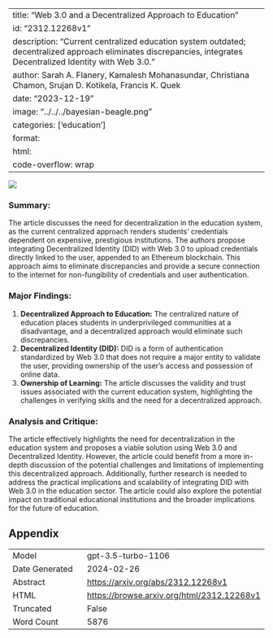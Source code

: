 
---
title: "Web 3.0 and a Decentralized Approach to Education"
id: "2312.12268v1"
description: "Current centralized education system outdated; decentralized approach eliminates discrepancies, integrates Decentralized Identity with Web 3.0."
author: Sarah A. Flanery, Kamalesh Mohanasundar, Christiana Chamon, Srujan D. Kotikela, Francis K. Quek
date: "2023-12-19"
image: "../../../bayesian-beagle.png"
categories: ['education']
format:
  html:
    code-overflow: wrap
---

![](../../../bayesian-beagle.png)

### Summary:
The article discusses the need for decentralization in the education system, as the current centralized approach renders students' credentials dependent on expensive, prestigious institutions. The authors propose integrating Decentralized Identity (DID) with Web 3.0 to upload credentials directly linked to the user, appended to an Ethereum blockchain. This approach aims to eliminate discrepancies and provide a secure connection to the internet for non-fungibility of credentials and user authentication.

### Major Findings:
1. **Decentralized Approach to Education:** The centralized nature of education places students in underprivileged communities at a disadvantage, and a decentralized approach would eliminate such discrepancies.
2. **Decentralized Identity (DID):** DID is a form of authentication standardized by Web 3.0 that does not require a major entity to validate the user, providing ownership of the user's access and possession of online data.
3. **Ownership of Learning:** The article discusses the validity and trust issues associated with the current education system, highlighting the challenges in verifying skills and the need for a decentralized approach.

### Analysis and Critique:
The article effectively highlights the need for decentralization in the education system and proposes a viable solution using Web 3.0 and Decentralized Identity. However, the article could benefit from a more in-depth discussion of the potential challenges and limitations of implementing this decentralized approach. Additionally, further research is needed to address the practical implications and scalability of integrating DID with Web 3.0 in the education sector. The article could also explore the potential impact on traditional educational institutions and the broader implications for the future of education.

## Appendix

|          |          |
|----------|----------|
| Model     | gpt-3.5-turbo-1106       |
| Date Generated     | 2024-02-26       |
| Abstract | [https://arxiv.org/abs/2312.12268v1](https://arxiv.org/abs/2312.12268v1)        |
| HTML     | [https://browse.arxiv.org/html/2312.12268v1](https://browse.arxiv.org/html/2312.12268v1)       |
| Truncated       | False       |
| Word Count       | 5876       |